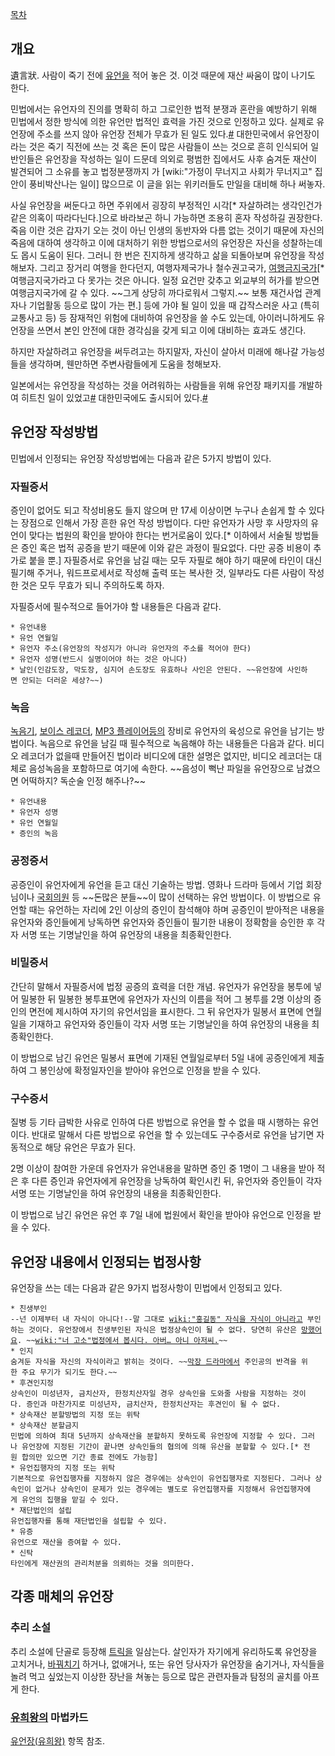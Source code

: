 [[목차]]

== 개요 ==

遺言狀. 사람이 죽기 전에 [[유언]]을 적어 놓은 것. 이것 때문에 재산 싸움이 많이 나기도 한다.

민법에서는 유언자의 진의를 명확히 하고 그로인한 법적 분쟁과 혼란을 예방하기 위해 민법에서 정한 방식에 의한 유언만 법적인 효력을 가진 것으로 인정하고 있다. 실제로 유언장에 주소를 쓰지 않아 유언장 전체가 무효가 된 일도 있다.[http://www.hankyung.com/news/app/newsview.php?aid=2011100277141 #]
대한민국에서 유언장이라는 것은 죽기 직전에 쓰는 것 혹은 돈이 많은 사람들이 쓰는 것으로 흔히 인식되어 일반인들은 유언장을 작성하는 일이 드문데 의외로 평범한 집에서도 사후 숨겨둔 재산이 발견되어 그 소유를 놓고 법정분쟁까지 가 [wiki:"가정이 무너지고 사회가 무너지고" 집안이 풍비박산나는 일이] 많으므로 이 글을 읽는 위키러들도 만일을 대비해 하나 써놓자.

사실 유언장을 써둔다고 하면 주위에서 굉장히 부정적인 시각[* 자살하려는 생각인건가 같은 의혹이 따라다닌다.]으로 바라보곤 하니 가능하면 조용히 혼자 작성하길 권장한다. 죽음 이란 것은 갑자기 오는 것이 아닌 인생의 동반자와 다름 없는 것이기 때문에 자신의 죽음에 대하여 생각하고 이에 대처하기 위한 방법으로서의 유언장은 자신을 성찰하는데도 몹시 도움이 된다. 그러니 한 번은 진지하게 생각하고 삶을 되돌아보며 유언장을 작성해보자. 그리고 장거리 여행을 한다던지, 여행자제국가나 철수권고국가, [[여행금지국가]][* 여행금지국가라고 다 못가는 것은 아니다. 일정 요건만 갖추고 외교부의 허가를 받으면 여행금지국가에 갈 수 있다. ~~그게 상당히 까다로워서 그렇지.~~ 보통 재건사업 관계자나 기업활동 등으로 많이 가는 편.] 등에 가야 될 일이 있을 때 갑작스러운 사고 (특히 교통사고 등) 등 잠재적인 위험에 대비하여 유언장을 쓸 수도 있는데, 아이러니하게도 유언장을 쓰면서 본인 안전에 대한 경각심을 갖게 되고 이에 대비하는 효과도 생긴다.

하지만 자살하려고 유언장을 써두려고는 하지말자, 자신이 살아서 미래에 해나갈 가능성들을 생각하며, 웬만하면 주변사람들에게 도움을 청해보자.


일본에서는 유언장을 작성하는 것을 어려워하는 사람들을 위해 유언장 패키지를 개발하여 히트친 일이 있었고[http://news.mk.co.kr/newsRead.php?year=2010&no=202301 #] 대한민국에도 출시되어 있다.[http://will.bizforms.co.kr/ #]

== 유언장 작성방법 ==
민법에서 인정되는 유언장 작성방법에는 다음과 같은 5가지 방법이 있다.

=== 자필증서 ===
증인이 없어도 되고 작성비용도 들지 않으며 만 17세 이상이면 누구나 손쉽게 할 수 있다는 장점으로 인해서 가장 흔한 유언 작성 방법이다. 다만 유언자가 사망 후 사망자의 유언이 맞다는 법원의 확인을 받아야 한다는 번거로움이 있다.[* 이하에서 서술될 방법들은 증인 혹은 법적 공증을 받기 때문에 이와 같은 과정이 필요없다. 다만 공증 비용이 추가로 붙을 뿐.] 자필증서로 유언을 남길 때는 모두 자필로 해야 하기 때문에 타인이 대신 필기해 주거나, 워드프로세서로 작성해 출력 또는 복사한 것, 일부라도 다른 사람이 작성한 것은 모두 무효가 되니 주의하도록 하자.

자필증서에 필수적으로 들어가야 할 내용들은 다음과 같다.
 * 유언내용
 * 유언 연월일
 * 유언자 주소(유언장의 작성지가 아니라 유언자의 주소를 적어야 한다)
 * 유언자 성명(반드시 실명이어야 하는 것은 아니다)
 * 날인(인감도장, 막도장, 심지어 손도장도 유효하나 사인은 안된다. ~~유언장에 사인하면 안되는 더러운 세상?~~)

=== 녹음 ===
[[녹음기]], [[보이스 레코더]], [[MP3 플레이어]]등의 장비로 유언자의 육성으로 유언을 남기는 방법이다. 녹음으로 유언을 남길 때 필수적으로 녹음해야 하는 내용들은 다음과 같다. 비디오 레코더가 없을때 만들어진 법이라 비디오에 대한 설명은 없지만, 비디오 레코더는 대체로 음성녹음을 포함하므로 여기에 속한다. ~~음성이 뻑난 파일을 유언장으로 남겼으면 어떡하지? 독순술 인정 해주나?~~
 * 유언내용
 * 유언자 성명
 * 유언 연월일
 * 증인의 녹음

=== 공정증서 ===
공증인이 유언자에게 유언을 듣고 대신 기술하는 방법. 영화나 드라마 등에서 기업 회장님이나 [[국회의원]] 등 ~~돈많은 분들~~이 많이 선택하는 유언 방법이다. 이 방법으로 유언할 때는 유언하는 자리에 2인 이상의 증인이 참석해야 하며 공증인이 받아적은 내용을 유언자와 증인들에게 낭독하면 유언자와 증인들이 필기한 내용이 정확함을 승인한 후 각자 서명 또는 기명날인을 하여 유언장의 내용을 최종확인한다.

=== 비밀증서 ===
간단히 말해서 자필증서에 법정 공증의 효력을 더한 개념. 유언자가 유언장을 봉투에 넣어 밀봉한 뒤 밀봉한 봉투표면에 유언자가 자신의 이름을 적어 그 봉투를 2명 이상의 증인의 면전에 제시하여 자기의 유언서임을 표시한다. 그 뒤 유언자가 밀봉서 표면에 연월일을 기재하고 유언자와 증인들이 각자 서명 또는 기명날인을 하여 유언장의 내용을 최종확인한다.

이 방법으로 남긴 유언은 밀봉서 표면에 기재된 연월일로부터 5일 내에 공증인에게 제출하여 그 봉인상에 확정일자인을 받아야 유언으로 인정을 받을 수 있다.

=== 구수증서 ===
질병 등 기타 급박한 사유로 인하여 다른 방법으로 유언을 할 수 없을 때 시행하는 유언이다. 반대로 말해서 다른 방법으로 유언을 할 수 있는데도 구수증서로 유언을 남기면 자동적으로 해당 유언은 무효가 된다.

2명 이상이 참여한 가운데 유언자가 유언내용을 말하면 증인 중 1명이 그 내용을 받아 적은 후 다른 증인과 유언자에게 유언장을 낭독하여 확인시킨 뒤, 유언자와 증인들이 각자 서명 또는 기명날인을 하여 유언장의 내용을 최종확인한다.

이 방법으로 남긴 유언은 유언 후 7일 내에 법원에서 확인을 받아야 유언으로 인정을 받을 수 있다.

== 유언장 내용에서 인정되는 법정사항 ==
유언장을 쓰는 데는 다음과 같은 9가지 법정사항이 민법에서 인정되고 있다.

 * 친생부인
 --넌 이제부터 내 자식이 아니다!--말 그대로 [[wiki:"홍길동" 자식을 자식이 아니라고]] 부인하는 것이다. 유언장에서 친생부인된 자식은 법정상속인이 될 수 없다. 당연히 유산은 [[망했어요]]. ~~[[wiki:"너 고소"법정에서 봅시다. 아버… 아니 아저씨.]]~~
 * 인지
 숨겨둔 자식을 자신의 자식이라고 밝히는 것이다. ~~[[막장 드라마]]에서 주인공의 반격을 위한 주요 무기가 되기도 한다.~~
 * 후견인지정
 상속인이 미성년자, 금치산자, 한정치산자일 경우 상속인을 도와줄 사람을 지정하는 것이다. 증인과 마찬가지로 미성년자, 금치산자, 한정치산자는 후견인이 될 수 없다.
 * 상속재산 분할방법의 지정 또는 위탁
 * 상속재산 분할금지
 민법에 의하여 최대 5년까지 상속재산을 분할하지 못하도록 유언장에 지정할 수 있다. 그러나 유언장에 지정된 기간이 끝나면 상속인들의 협의에 의해 유산을 분할할 수 있다.[* 전원 합의만 있으면 기간 종료 전에도 가능함]
 * 유언집행자의 지정 또는 위탁
 기본적으로 유언집행자를 지정하지 않은 경우에는 상속인이 유언집행자로 지정된다. 그러나 상속인이 없거나 상속인이 문제가 있는 경우에는 별도로 유언집행자를 지정해서 유언집행자에게 유언의 집행을 맡길 수 있다.
 * 재단법인의 설립
 유언집행자를 통해 재단법인을 설립할 수 있다.
 * 유증
 유언으로 재산을 증여할 수 있다.
 * 신탁
 타인에게 재산권의 관리처분을 의뢰하는 것을 의미한다.

== 각종 매체의 유언장 ==
=== 추리 소설 ===
추리 소설에 단골로 등장해 [[트릭]]을 일삼는다. 살인자가 자기에게 유리하도록 유언장을 고치거나, [[바꿔치기]] 하거나, 없애거나, 또는 유언 당사자가 유언장을 숨기거나, 자식들을 놀려 먹고 싶었는지 이상한 장난을 쳐놓는 등으로 많은 관련자들과 탐정의 골치를 아프게 한다.

=== [[유희왕]]의 마법카드 ===
[[유언장(유희왕)]] 항목 참조.
